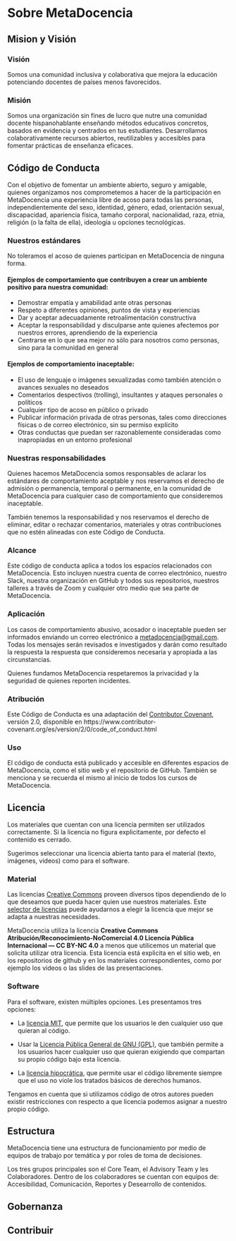 # Sobre MetaDocencia {#intro}

## Mision y Visión

### Visión

Somos una comunidad inclusiva y colaborativa que mejora la educación potenciando docentes de países menos favorecidos.

### Misión

Somos una organización sin fines de lucro que nutre una comunidad docente hispanohablante enseñando métodos educativos concretos, basados en evidencia y centrados en tus estudiantes. Desarrollamos colaborativamente recursos abiertos, reutilizables y accesibles para fomentar prácticas de enseñanza eficaces.

## Código de Conducta

Con el objetivo de fomentar un ambiente abierto, seguro y amigable, quienes organizamos nos comprometemos a hacer de la participación en MetaDocencia una experiencia libre de acoso para  todas las personas, independientemente del sexo, identidad, género, edad, orientación sexual, discapacidad, apariencia física, tamaño corporal, nacionalidad, raza, etnia, religión (o la falta de ella), ideología u opciones tecnológicas. 

### Nuestros estándares

No toleramos el acoso de quienes participan en MetaDocencia de ninguna forma. 

#### Ejemplos de comportamiento que contribuyen a crear un ambiente positivo para nuestra comunidad:

* Demostrar empatía y amabilidad ante otras personas
* Respeto a diferentes opiniones, puntos de vista y experiencias
* Dar y aceptar adecuadamente retroalimentación constructiva
* Aceptar la responsabilidad y disculparse ante quienes afectemos por nuestros errores, aprendiendo de la experiencia
* Centrarse en lo que sea mejor no sólo para nosotros como personas, sino para la comunidad en general

#### Ejemplos de comportamiento inaceptable:

* El uso de lenguaje o imágenes sexualizadas como también atención o avances sexuales no deseados
* Comentarios despectivos (trolling), insultantes y ataques personales o políticos
* Cualquier tipo de acoso en público o privado
* Publicar información privada de otras personas, tales como direcciones físicas o de correo   electrónico, sin su permiso explícito
* Otras conductas que puedan ser razonablemente consideradas como inapropiadas en un entorno profesional

### Nuestras responsabilidades

Quienes hacemos MetaDocencia somos responsables de aclarar los estándares de comportamiento aceptable y nos reservamos el derecho de admisión o permanencia, temporal o permanente, en la comunidad de MetaDocencia para cualquier caso de comportamiento que consideremos inaceptable.

También tenemos la responsabilidad y nos reservamos el derecho de eliminar, editar o rechazar comentarios, materiales y otras contribuciones que no estén alineadas con este Código de Conducta. 

### Alcance

Este código de conducta aplica a todos los espacios relacionados con MetaDocencia. Esto incluyen nuestra cuenta de correo electrónico, nuestro Slack, nuestra organización en GitHub y todos sus repositorios, nuestros talleres a través de Zoom y cualquier otro medio que sea parte de MetaDocencia.

### Aplicación

Los casos de comportamiento abusivo, acosador o inaceptable pueden ser informados enviando un correo electrónico a [metadocencia@gmail.com](mailto:metadocencia@gmail.com). Todas los mensajes serán revisados e investigados y darán como resultado la respuesta la respuesta que consideremos necesaria y apropiada a las circunstancias. 

Quienes fundamos MetaDocencia respetaremos la privacidad y la seguridad de quienes reporten incidentes.

### Atribución

Este Código de Conducta es una adaptación del [Contributor Covenant](https://www.contributor-covenant.org), versión 2.0,
disponible en https://www.contributor-covenant.org/es/version/2/0/code_of_conduct.html

### Uso

El código de conducta está publicado y accesible en diferentes espacios de MetaDocencia, como el sitio web y el repositorio de GitHub.  También se menciona y se recuerda el mismo al inicio de todos los cursos de MetaDocencia.


## Licencia

Los materiales que cuentan con una licencia permiten ser utilizados correctamente.  Si la licencia no figura explicitamente, por defecto el contenido es cerrado. 

Sugerimos seleccionar una licencia abierta tanto para el material (texto, imágenes, videos) como para el software. 

### Material

Las licencias [Creative Commons](http://www.creativecommons.org.ar/licencias.html) proveen diversos tipos  dependiendo de lo que deseamos que pueda hacer quien use nuestros materiales. Este [selector de licencias](https://creativecommons.org/choose/?lang=es_AR) puede ayudarnos a elegir la licencia que mejor se adapta a nuestras necesidades. 

MetaDocencia utiliza la licencia **Creative Commons Atribución/Reconocimiento-NoComercial 4.0 Licencia Pública Internacional — CC BY-NC 4.0** a menos que utilicemos un material que solicita utilizar otra licencia.  Esta licencia está explicita en el sitio web, en los repositorios de github y en los materiales correspondientes, como por ejemplo los videos o las slides de las presentaciones. 

### Software

Para el software, existen múltiples opciones. Les presentamos tres opciones:

* La [licencia MIT](https://opensource.org/licenses/MIT), que permite que los usuarios le den cualquier uso que quieran al código.

* Usar la [Licencia Pública General de GNU (GPL)](https://www.gnu.org/licenses/licenses.es.html#GPL), que también permite a los usuarios hacer cualquier uso que quieran exigiendo que compartan su propio código bajo esta licencia.

* La [licencia hipocrática](https://firstdonoharm.dev/version/2/1/license.html), que permite usar el código libremente siempre que el uso no viole los tratados básicos de derechos humanos.  

Tengamos en cuenta que si utilizamos código de otros autores pueden existir restricciones con respecto a que licencia podemos asignar a nuestro propio código.

## Estructura

MetaDocencia tiene una estructura de funcionamiento por medio de equipos de trabajo por temática y por roles de toma de decisiones.

Los tres grupos principales son el Core Team, el Advisory Team y les Colaboradores.  Dentro de los colaboradores se cuentan con equipos de: Accesibilidad, Comunicación, Reportes y Desearrollo de contenidos.



## Gobernanza
## Contribuir
